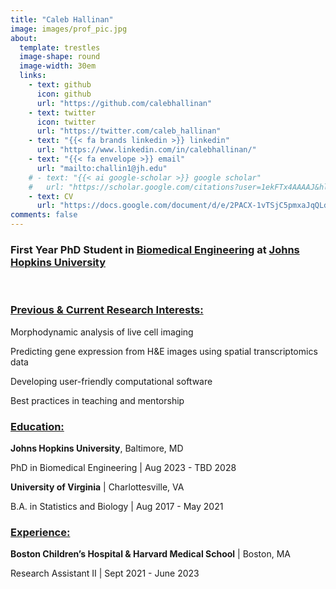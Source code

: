 ```yaml
---
title: "Caleb Hallinan"
image: images/prof_pic.jpg
about:
  template: trestles
  image-shape: round
  image-width: 30em
  links:
    - text: github
      icon: github
      url: "https://github.com/calebhallinan"
    - text: twitter
      icon: twitter
      url: "https://twitter.com/caleb_hallinan"
    - text: "{{< fa brands linkedin >}} linkedin"
      url: "https://www.linkedin.com/in/calebhallinan/"
    - text: "{{< fa envelope >}} email"
      url: "mailto:challin1@jh.edu"
    # - text: "{{< ai google-scholar >}} google scholar"
    #   url: "https://scholar.google.com/citations?user=1ekFTx4AAAAJ&hl=en&authuser=1"
    - text: CV
      url: "https://docs.google.com/document/d/e/2PACX-1vTSjC5pmxaJqQLdkt6t1VrNDWARMSHXSzl07WKiLPggYqaM9T3X5KjSjFNxcMb0SbecpGsLkDorb2RX/pub"
comments: false
---
```


<!-- NOTE: Use fontawesome for icons above -->

::: column-body
<!-- <font size= "5"> **First Year PhD Student in [Biomedical Engineering](https://www.bme.jhu.edu/) at [Johns Hopkins University](https://www.jhu.edu/)** </font> -->

### First Year PhD Student in [Biomedical Engineering](https://www.bme.jhu.edu/) at [Johns Hopkins University](https://www.jhu.edu/)

<br>


### [Previous & Current Research Interests:]{.underline}

Morphodynamic analysis of live cell imaging

Predicting gene expression from H&E images using spatial transcriptomics data

Developing user-friendly computational software

Best practices in teaching and mentorship


### [Education:]{.underline}

**Johns Hopkins University**, Baltimore, MD

PhD in Biomedical Engineering \| Aug 2023 - TBD 2028

**University of Virginia** \| Charlottesville, VA

B.A. in Statistics and Biology \| Aug 2017 - May 2021

### [Experience:]{.underline}

**Boston Children's Hospital & Harvard Medical School** \| Boston, MA

Research Assistant II \| Sept 2021 - June 2023
:::
